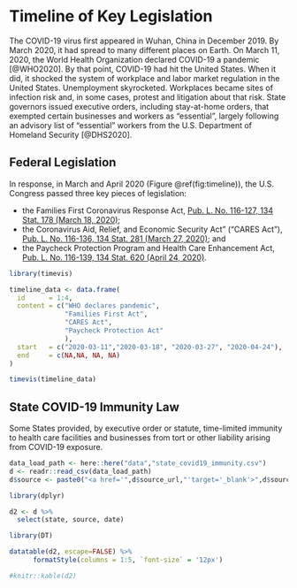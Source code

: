 # Timeline of Key Legislation {#timeline}

The COVID-19 virus first appeared in Wuhan, China in December 2019. By March 2020, it had spread to many different places on Earth. On March 11, 2020, the World Health Organization declared COVID-19 a pandemic [@WHO2020]. By that point, COVID-19 had hit the United States.  When it did, it shocked the system of workplace and labor market regulation in the United States. Unemployment skyrocketed. Workplaces became sites of infection risk and, in some cases, protest and litigation about that risk. State governors issued executive orders, including stay-at-home orders, that exempted certain businesses and workers as "essential", largely following an advisory list of "essential" workers from the U.S. Department of Homeland Security [@DHS2020].

## Federal Legislation

In response, in March and April 2020 (Figure \@ref(fig:timeline)), the U.S. Congress passed three key pieces of legislation: 

- the Families First Coronavirus Response Act, [Pub. L. No. 116-127, 134 Stat. 178 (March 18, 2020)](https://www.govinfo.gov/content/pkg/PLAW-116publ127/uslm/PLAW-116publ127.xml); 
- the Coronavirus Aid, Relief, and Economic Security Act” (“CARES Act”), [Pub. L. No. 116-136, 134 Stat. 281 (March 27, 2020)](https://www.govinfo.gov/content/pkg/PLAW-116publ136/uslm/PLAW-116publ136.xml); and
- the Paycheck Protection Program and Health Care Enhancement Act, [Pub. L. No. 116-139, 134 Stat. 620 (April 24, 2020)](https://www.govinfo.gov/content/pkg/PLAW-116publ139/html/PLAW-116publ139.htm).

```r

library(timevis)

timeline_data <- data.frame(
  id      = 1:4,
  content = c("WHO declares pandemic",
		      "Families First Act", 
			  "CARES Act",
			  "Paycheck Protection Act"
			  ),
  start   = c("2020-03-11","2020-03-18", "2020-03-27", "2020-04-24"),
  end     = c(NA,NA, NA, NA)
)

timevis(timeline_data)

```

## State COVID-19 Immunity Law

Some States provided, by executive order or statute, time-limited immunity to health care facilities and businesses from tort or other liability arising from COVID-19 exposure.

```r

data_load_path <- here::here("data","state_covid19_immunity.csv")
d <- readr::read_csv(data_load_path)
d$source <- paste0("<a href='",d$source_url,"'target='_blank'>",d$source,"</a>")

library(dplyr)

d2 <- d %>%
  select(state, source, date)

library(DT)

datatable(d2, escape=FALSE) %>% 
      formatStyle(columns = 1:5, `font-size` = '12px')

#knitr::kable(d2)


```



